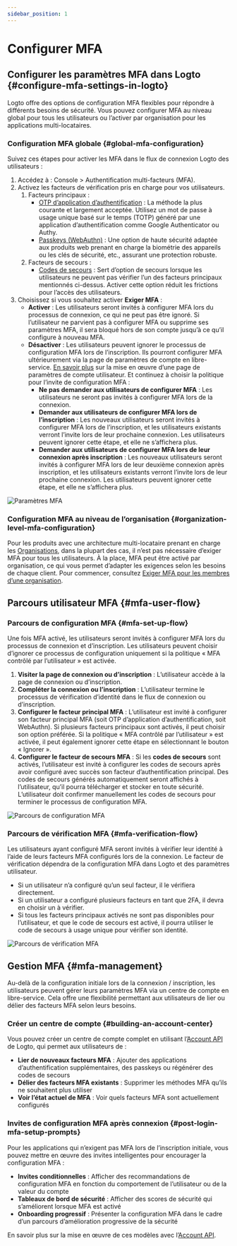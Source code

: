 ```yaml
---
sidebar_position: 1
---
```


# Configurer MFA

## Configurer les paramètres MFA dans Logto \{#configure-mfa-settings-in-logto}

Logto offre des options de configuration MFA flexibles pour répondre à différents besoins de sécurité. Vous pouvez configurer MFA au niveau global pour tous les utilisateurs ou l’activer par organisation pour les applications multi-locataires.

### Configuration MFA globale \{#global-mfa-configuration}

Suivez ces étapes pour activer les MFA dans le flux de connexion Logto des utilisateurs :

1. Accédez à : <CloudLink to="/mfa">Console > Authentification multi-facteurs (MFA)</CloudLink>.
2. Activez les facteurs de vérification pris en charge pour vos utilisateurs.
   1. Facteurs principaux :
      - [OTP d’application d’authentification](/end-user-flows/mfa/authenticator-app-otp) : La méthode la plus courante et largement acceptée. Utilisez un mot de passe à usage unique basé sur le temps (TOTP) généré par une application d’authentification comme Google Authenticator ou Authy.
      - [Passkeys (WebAuthn)](/end-user-flows/mfa/webauthn) : Une option de haute sécurité adaptée aux produits web prenant en charge la biométrie des appareils ou les clés de sécurité, etc., assurant une protection robuste.
   2. Facteurs de secours :
      - [Codes de secours](/end-user-flows/mfa/backup-codes) : Sert d’option de secours lorsque les utilisateurs ne peuvent pas vérifier l’un des facteurs principaux mentionnés ci-dessus. Activer cette option réduit les frictions pour l’accès des utilisateurs.
3. Choisissez si vous souhaitez activer **Exiger MFA** :
   - **Activer** : Les utilisateurs seront invités à configurer MFA lors du processus de connexion, ce qui ne peut pas être ignoré. Si l’utilisateur ne parvient pas à configurer MFA ou supprime ses paramètres MFA, il sera bloqué hors de son compte jusqu’à ce qu’il configure à nouveau MFA.
   - **Désactiver** : Les utilisateurs peuvent ignorer le processus de configuration MFA lors de l’inscription. Ils pourront configurer MFA ultérieurement via la page de paramètres de compte en libre-service. [En savoir plus](/end-user-flows/account-settings/) sur la mise en œuvre d’une page de paramètres de compte utilisateur. Et continuez à choisir la politique pour l’invite de configuration MFA :
     - **Ne pas demander aux utilisateurs de configurer MFA** : Les utilisateurs ne seront pas invités à configurer MFA lors de la connexion.
     - **Demander aux utilisateurs de configurer MFA lors de l’inscription** : Les nouveaux utilisateurs seront invités à configurer MFA lors de l’inscription, et les utilisateurs existants verront l’invite lors de leur prochaine connexion. Les utilisateurs peuvent ignorer cette étape, et elle ne s’affichera plus.
     - **Demander aux utilisateurs de configurer MFA lors de leur connexion après inscription** : Les nouveaux utilisateurs seront invités à configurer MFA lors de leur deuxième connexion après inscription, et les utilisateurs existants verront l’invite lors de leur prochaine connexion. Les utilisateurs peuvent ignorer cette étape, et elle ne s’affichera plus.

<img src="/img/assets/configure-mfa.png" alt="Paramètres MFA" />

### Configuration MFA au niveau de l’organisation \{#organization-level-mfa-configuration}

Pour les produits avec une architecture multi-locataire prenant en charge les [Organisations](/organizations), dans la plupart des cas, il n’est pas nécessaire d’exiger MFA pour tous les utilisateurs. À la place, MFA peut être activé par organisation, ce qui vous permet d’adapter les exigences selon les besoins de chaque client. Pour commencer, consultez [Exiger MFA pour les membres d’une organisation](/organizations/organization-management#require-mfa-for-organization-members).

## Parcours utilisateur MFA \{#mfa-user-flow}

### Parcours de configuration MFA \{#mfa-set-up-flow}

Une fois MFA activé, les utilisateurs seront invités à configurer MFA lors du processus de connexion et d’inscription. Les utilisateurs peuvent choisir d’ignorer ce processus de configuration uniquement si la politique « MFA contrôlé par l’utilisateur » est activée.

1. **Visiter la page de connexion ou d’inscription** : L’utilisateur accède à la page de connexion ou d’inscription.
2. **Compléter la connexion ou l’inscription** : L’utilisateur termine le processus de vérification d’identité dans le flux de connexion ou d’inscription.
3. **Configurer le facteur principal MFA** : L’utilisateur est invité à configurer son facteur principal MFA (soit OTP d’application d’authentification, soit WebAuthn). Si plusieurs facteurs principaux sont activés, il peut choisir son option préférée. Si la politique « MFA contrôlé par l’utilisateur » est activée, il peut également ignorer cette étape en sélectionnant le bouton « Ignorer ».
4. **Configurer le facteur de secours MFA** : Si les **codes de secours** sont activés, l’utilisateur est invité à configurer les codes de secours après avoir configuré avec succès son facteur d’authentification principal. Des codes de secours générés automatiquement seront affichés à l’utilisateur, qu’il pourra télécharger et stocker en toute sécurité. L’utilisateur doit confirmer manuellement les codes de secours pour terminer le processus de configuration MFA.

<img src="/img/assets/link-mfa.png" alt="Parcours de configuration MFA" />

### Parcours de vérification MFA \{#mfa-verification-flow}

Les utilisateurs ayant configuré MFA seront invités à vérifier leur identité à l’aide de leurs facteurs MFA configurés lors de la connexion. Le facteur de vérification dépendra de la configuration MFA dans Logto et des paramètres utilisateur.

- Si un utilisateur n’a configuré qu’un seul facteur, il le vérifiera directement.
- Si un utilisateur a configuré plusieurs facteurs en tant que 2FA, il devra en choisir un à vérifier.
- Si tous les facteurs principaux activés ne sont pas disponibles pour l’utilisateur, et que le code de secours est activé, il pourra utiliser le code de secours à usage unique pour vérifier son identité.

<img src="/img/assets/verify-mfa.png" alt="Parcours de vérification MFA" />

## Gestion MFA \{#mfa-management}

Au-delà de la configuration initiale lors de la connexion / inscription, les utilisateurs peuvent gérer leurs paramètres MFA via un centre de compte en libre-service. Cela offre une flexibilité permettant aux utilisateurs de lier ou délier des facteurs MFA selon leurs besoins.

### Créer un centre de compte \{#building-an-account-center}

Vous pouvez créer un centre de compte complet en utilisant l’[Account API](/end-user-flows/account-settings/by-account-api) de Logto, qui permet aux utilisateurs de :

- **Lier de nouveaux facteurs MFA** : Ajouter des applications d’authentification supplémentaires, des passkeys ou régénérer des codes de secours
- **Délier des facteurs MFA existants** : Supprimer les méthodes MFA qu’ils ne souhaitent plus utiliser
- **Voir l’état actuel de MFA** : Voir quels facteurs MFA sont actuellement configurés

### Invites de configuration MFA après connexion \{#post-login-mfa-setup-prompts}

Pour les applications qui n’exigent pas MFA lors de l’inscription initiale, vous pouvez mettre en œuvre des invites intelligentes pour encourager la configuration MFA :

- **Invites conditionnelles** : Afficher des recommandations de configuration MFA en fonction du comportement de l’utilisateur ou de la valeur du compte
- **Tableaux de bord de sécurité** : Afficher des scores de sécurité qui s’améliorent lorsque MFA est activé
- **Onboarding progressif** : Présenter la configuration MFA dans le cadre d’un parcours d’amélioration progressive de la sécurité

En savoir plus sur la mise en œuvre de ces modèles avec l’[Account API](/end-user-flows/account-settings/by-account-api).
